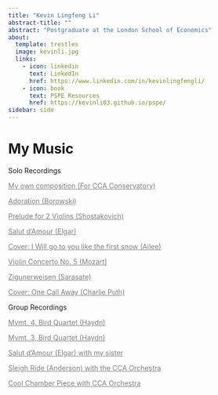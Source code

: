 ```yaml
---
title: "Kevin Lingfeng Li"
abstract-title: ""
abstract: "Postgraduate at the London School of Economics"
about:
  template: trestles
  image: kevinli.jpg
  links:
    - icon: linkedin
      text: LinkedIn
      href: https://www.linkedin.com/in/kevinlingfengli/
    - icon: book
      text: PSPE Resources
      href: https://kevinli03.github.io/pspe/
sidebar: side
---
```


# My Music

::: myclass
Solo Recordings

::: small
[My own composition (For CCA Conservatory)](https://youtu.be/-VkJFQiv4ps){style="color: gray;"}

[Adoration (Borowski)](https://youtu.be/rp4HV2AKm4A){style="color: gray;"}

[Prelude for 2 Violins (Shostakovich)](https://youtu.be/llQZ1jnh_ik){style="color: gray;"}

[Salut d'Amour (Elgar)](https://youtu.be/QhHTsEqjC2U){style="color: gray;"}

[Cover: I Will go to you like the first snow (Ailee)](https://youtu.be/DFyVmGi3_i8){style="color: gray;"}

[Violin Concerto No. 5 (Mozart)](https://youtu.be/-YB5BJMvmJg){style="color: gray;"}

[Zigunerweisen (Sarasate)](https://youtu.be/-WIrp25443I){style="color: gray;"}

[Cover: One Call Away (Charlie Puth)](https://youtu.be/Rtt7LULcPmc){style="color: gray;"}
:::
:::

::: myclass
Group Recordings

::: small
[Mvmt. 4, Bird Quartet (Haydn)](https://youtu.be/PZg5tvuPPvg){style="color: gray;"}

[Mvmt. 3, Bird Quartet (Haydn)](https://youtu.be/ytTFMK6Z8l8){style="color: gray;"}

[Salut d'Amour (Elgar) with my sister](https://youtu.be/j1bAfFD9AmQ){style="color: gray;"}

[Sleigh Ride (Anderson) with the CCA Orchestra](https://youtu.be/EIa9A11ASq0){style="color: gray;"}

[Cool Chamber Piece with CCA Orchestra](https://youtu.be/f3efaP1yKrQ){style="color: gray;"}
:::
:::
